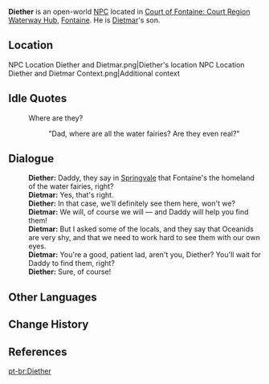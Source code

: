 {{Meta
<!-- Remove this template after adding the missing info -->
|missing_NPC_profile  = yes
}}
{{Character Infobox
|type             = Open-World NPC
|image            = NPC Diether.png
|realname         = <!-- Optional, if different from in-game name -->
|deceased         = <!-- Past (for deceased prior to events of the game) or free response -->
|region           = Mondstadt
|location         = Fontaine
|affiliation      = 
|title            = 
|ancestry         = <!-- Clan/family -->
|father           = Dietmar
|mother           = 
|spouse           = 
|sibling          = 
|child            = 
|relative         = 
|voiceEN          = 
|voiceCN          = 
|voiceJP          = 
|voiceKR          = 
|dialoguereward   = 
}}
'''Diether''' is an open-world [[NPC]] located in [[Court of Fontaine: Court Region Waterway Hub]], [[Fontaine]]. He is [[Dietmar]]'s son.

==Location==
<gallery>
NPC Location Diether and Dietmar.png|Diether's location
NPC Location Diether and Dietmar Context.png|Additional context
</gallery>
<!--
==Profile==
''(To be added.)''

===Appearance===
''(To be added.)''

==Quests and Events==
{{Quests and Events}}
-->
==Idle Quotes==
{{Dialogue Start}}
: {{DIcon|Idle}} Where are they?
:: {{A|VO Diether 01.ogg}} "Dad, where are all the water fairies? Are they even real?"
{{Dialogue End}}

==Dialogue==
{{Dialogue Start}}
:'''Diether:''' Daddy, they say in [[Springvale]] that Fontaine's the homeland of the water fairies, right?
:'''Dietmar:''' Yes, that's right.
:'''Diether:''' In that case, we'll definitely see them here, won't we?
:'''Dietmar:''' We will, of course we will &mdash; and Daddy will help you find them!
:'''Dietmar:''' But I asked some of the locals, and they say that Oceanids are very shy, and that we need to work hard to see them with our own eyes.
:'''Dietmar:''' You're a good, patient lad, aren't you, Diether? You'll wait for Daddy to find them, right?
:'''Diether:''' Sure, of course!
{{Dialogue End}}
<!--
==Event Dialogue==
===Event Name===
{{Dialogue Start}}
:'''{{subst:PAGENAME}}:'''
{{Dialogue End}}
-->
==Other Languages==
{{Other Languages|default_hidden= 1
|en      = Diether
|zhs     = 笛瑟
|zhs_rm  = Dísè
|zht     = 笛瑟
|zht_rm  = Dísè
|ja      = ディーター
|ja_rm   = Diitaa
|ko      = 디터
|es      = Diether
|fr      = Diether
|ru      = Дитер
|th      = Diether
|vi      = Diether
|de      = Diether
|id      = Diether
|pt      = Diether
|tr      = Diether
|it      = Diether
}}

==Change History==
{{Change History|4.0}}

==References==
{{Reflist}}

[[pt-br:Diether]]
